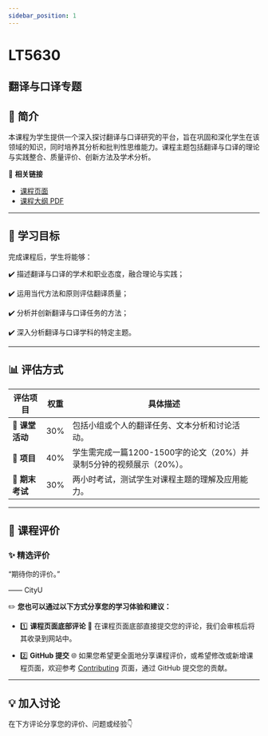 ```yaml
---
sidebar_position: 1
---
```


# LT5630
## 翻译与口译专题

## **📘 简介**
本课程为学生提供一个深入探讨翻译与口译研究的平台，旨在巩固和深化学生在该领域的知识，同时培养其分析和批判性思维能力。课程主题包括翻译与口译的理论与实践整合、质量评价、创新方法及学术分析。

🔗 **相关链接**
- [课程页面](https://www.cityu.edu.hk/catalogue/pg/202425/course/LT5630.htm)
- [课程大纲 PDF](https://www.cityu.edu.hk/catalogue/pg/202425/course/LT5630.pdf)

---

## **🎯 学习目标**

完成课程后，学生将能够：

✔️ 描述翻译与口译的学术和职业态度，融合理论与实践；

✔️ 运用当代方法和原则评估翻译质量；

✔️ 分析并创新翻译与口译任务的方法；

✔️ 深入分析翻译与口译学科的特定主题。

---

## **📊 评估方式**

| **评估项目**              | **权重** | **具体描述**                                                                                     |
|--------------------------|---------|-----------------------------------------------------------------------------------------------|
| **💼 课堂活动**            | 30%     | 包括小组或个人的翻译任务、文本分析和讨论活动。                                                      |
| **📄 项目**               | 40%     | 学生需完成一篇1200-1500字的论文（20%）并录制5分钟的视频展示（20%）。                                     |
| **📝 期末考试**            | 30%     | 两小时考试，测试学生对课程主题的理解及应用能力。                                                     |

---

## **💬 课程评价**

### ✨ **精选评价**
<div className={commentStyles.commentBox}>
    <p className={commentStyles.commentText}>
        “期待你的评价。”
    </p>
    <p className={commentStyles.commentAuthor}>—— CityU</p>
</div>

✏️ **您也可以通过以下方式分享您的学习体验和建议：**

- 1️⃣ **课程页面底部评论**
💬 在课程页面底部直接提交您的评论，我们会审核后将其收录到网站中。

- 2️⃣ **GitHub 提交**
🌐 如果您希望更全面地分享课程评价，或希望修改或新增课程页面，欢迎参考 [Contributing](https://penjc.github.io/CityU/contributing) 页面，通过 GitHub 提交您的贡献。

---

## **💡 加入讨论**

在下方评论分享您的评价、问题或经验👇
<Utterances />
